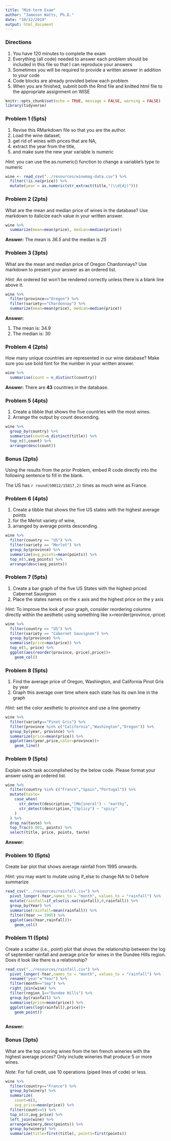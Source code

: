 ```yaml
---
title: "Mid-term Exam"
author: "Jameson Watts, Ph.D."
date: "10/12/2019"
output: html_document
---
```


### Directions

1. You have 120 minutes to complete the exam
2. Everything (all code) needed to answer each problem should be included in this file so that I can reproduce your answers
3. Sometimes you will be required to provide a written answer in addition to your code
4. Code blocks are already provided below each problem
5. When you are finished, submit both the Rmd file and knitted html file to the appropriate assignment on WISE

```r
knitr::opts_chunk$set(echo = TRUE, message = FALSE, warning = FALSE)
library(tidyverse)
```

### Problem 1 (5pts)

1. Revise this RMarkdown file so that you are the author.
2. Load the wine dataset,
3. get rid of wines with prices that are NA,
4. extract the year from the title,
5. and make sure the new year variable is numeric

*Hint:* you can use the as.numeric() function to change a variable's type to numeric

```r
wine <- read_csv("../resources/winemag-data.csv") %>% 
  filter(!is.na(price)) %>%
  mutate(year = as.numeric(str_extract(title,"(\\d{4})")))
```

### Problem 2 (2pts)

What are the mean and median price of wines in the database? Use markdown to italicize each value in your written answer.

```r
wine %>% 
  summarize(mean=mean(price), median=median(price))
```

**Answer:** The mean is *36.5* and the median is *25*

### Problem 3 (3pts)

What are the mean and median price of Oregon Chardonnays? Use markdown to present your answer as an ordered list.

*Hint*: An ordered list won't be rendered correctly unless there is a blank line above it.

```r
wine %>% 
  filter(province=="Oregon") %>% 
  filter(variety=="Chardonnay") %>% 
  summarize(mean=mean(price), median=median(price))
```

**Answer:** 

1. The mean is: 34.9
2. The median is: 30

### Problem 4 (2pts)

How many unique countries are represented in our wine database? Make sure you use bold font for the number in your written answer.

```r
wine %>% 
  summarise(count = n_distinct(country))
```

**Answer:** There are **43** countries in the database.

### Problem 5 (4pts)

1. Create a tibble that shows the five countries with the most wines. 
2. Arrange the output by count descending.

```r
wine %>% 
  group_by(country) %>% 
  summarise(count=n_distinct(title)) %>%
  top_n(5,count) %>% 
  arrange(desc(count))
```

### Bonus (2pts)

Using the results from the prior Problem, embed R code directly into the following sentence to fill in the blank.

The US has `r round(50012/15817,2)` times as much wine as France.

### Problem 6 (4pts)

1. Create a tibble that shows the five US states with the highest average points 
2. for the Merlot variety of wine,
3. arranged by average points descending.

```r
wine %>% 
  filter(country == "US") %>%
  filter(variety == "Merlot") %>% 
  group_by(province) %>%
  summarize(avg_points=mean(points)) %>% 
  top_n(5,avg_points) %>% 
  arrange(desc(avg_points))
```

### Problem 7 (5pts)

1. Create a bar graph of the five US States with the highest priced Cabernet Sauvignon
2. Place the states names on the x axis and the highest price on the y axis

*Hint:* To improve the look of your graph, consider reordering columns directly within the aesthetic using something like x=reorder(province,-price)

```r
wine %>% 
  filter(country == "US") %>%
  filter(variety == "Cabernet Sauvignon") %>% 
  group_by(province) %>%
  summarise(price=max(price)) %>% 
  top_n(5, price) %>% 
  ggplot(aes(reorder(province,-price),price))+
    geom_col()
```

### Problem 8 (5pts)

1. Find the average price of Oregon, Washington, and California Pinot Gris by year
2. Graph this average over time where each state has its own line in the graph

*Hint:* set the color aesthetic to province and use a line geometry

```r
wine %>% 
  filter(variety=="Pinot Gris") %>% 
  filter(province %in% c("California","Washington","Oregon")) %>% 
  group_by(year, province) %>% 
  summarize(price=mean(price)) %>% 
  ggplot(aes(year,price,color=province))+
    geom_line()
```

### Problem 9 (5pts)

Explain each task accomplished by the below code. Please format your answer using an ordered list.

```r
wine %>% 
  filter(country %in% c("France","Spain","Portugal")) %>%
  mutate(taste=
    case_when(
      str_detect(description,"[Mm]ineral") ~ "earthy",
      str_detect(description,"[Sp]icy") ~ "spicy"
    )
  ) %>% 
  drop_na(taste) %>% 
  top_frac(0.001, points) %>% 
  select(title, price, points, taste)

```

**Answer:**


### Problem 10 (5pts)

Create bar plot that shows average rainfall from 1995 onwards.

*Hint:* you may want to mutate using if_else to change NA to 0 before summarize

```r
read_csv("../resources/rainfall.csv") %>% 
  pivot_longer(-Year,names_to = "month", values_to = "rainfall") %>% 
  mutate(rainfall=if_else(is.na(rainfall),0,rainfall)) %>% 
  group_by(Year) %>% 
  summarise(rainfall=mean(rainfall)) %>% 
  filter(Year >= 1995) %>% 
  ggplot(aes(Year,rainfall))+
    geom_col()
```

### Problem 11 (5pts)

Create a scatter (i.e., point) plot that shows the relationship between the log of september rainfall and average price for wines in the Dundee Hills region. Does it look like there is a relationship?

```r
read_csv("../resources/rainfall.csv") %>% 
  pivot_longer(-Year,names_to = "month", values_to = "rainfall") %>% 
  rename("year"="Year") %>% 
  filter(month=="Sep") %>% 
  right_join(wine) %>% 
  filter(region_1=="Dundee Hills") %>% 
  group_by(rainfall) %>% 
  summarise(price=mean(price)) %>% 
  ggplot(aes(log(rainfall),price))+
    geom_point()
  
```

**Answer:**

### Bonus (3pts)

What are the top scoring wines from the ten french wineries with the highest average prices? Only include wineries that produce 5 or more wines.

*Note:* For full credit, use 10 operations (piped lines of code) or less.

```r
wine %>% 
  filter(country=="France") %>%
  group_by(winery) %>% 
  summarize(
    count=n(), 
    avg_price=mean(price)) %>% 
  filter(count>=5) %>% 
  top_n(10,avg_price) %>% 
  left_join(wine) %>%
  arrange(winery,desc(points)) %>% 
  group_by(winery) %>% 
  summarize(title=first(title), points=first(points))
```

